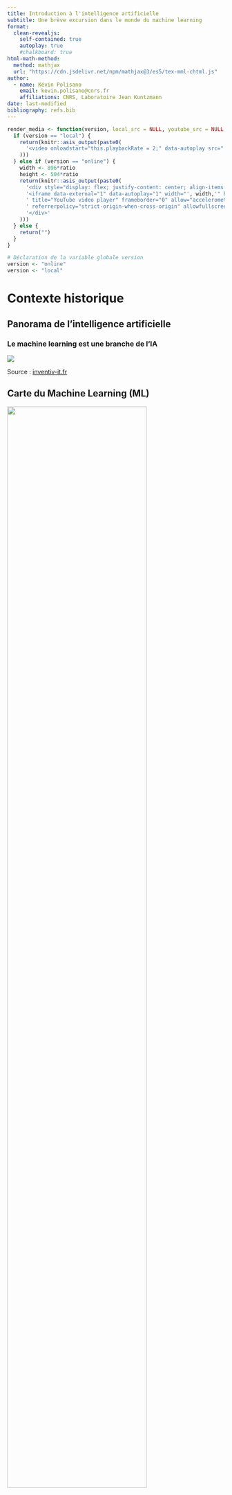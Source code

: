 ```yaml
---
title: Introduction à l'intelligence artificielle
subtitle: Une brève excursion dans le monde du machine learning 
format: 
  clean-revealjs:
    self-contained: true
    autoplay: true
    #chalkboard: true
html-math-method:
  method: mathjax
  url: "https://cdn.jsdelivr.net/npm/mathjax@3/es5/tex-mml-chtml.js"
author:
  - name: Kévin Polisano
    email: kevin.polisano@cnrs.fr
    affiliations: CNRS, Laboratoire Jean Kuntzmann
date: last-modified
bibliography: refs.bib
---
```



```r
render_media <- function(version, local_src = NULL, youtube_src = NULL, ratio = 1, margin = 0) {
  if (version == "local") {
    return(knitr::asis_output(paste0(
      '<video onloadstart="this.playbackRate = 2;" data-autoplay src="', local_src,'" controls muted></video>'
    )))
  } else if (version == "online") {
    width <- 896*ratio
    height <- 504*ratio
    return(knitr::asis_output(paste0(
      '<div style="display: flex; justify-content: center; align-items: center; height: auto; margin-bottom: ', margin, 'cm; padding: 0;">',
      '<iframe data-external="1" data-autoplay="1" width="', width,'" height="', height, '" src="', youtube_src, '&amp;autoplay=1&amp;loop=1&amp;controls=0&amp;modestbranding=1&amp;autohide=1"',
      ' title="YouTube video player" frameborder="0" allow="accelerometer; autoplay; clipboard-write; encrypted-media; gyroscope; picture-in-picture; web-share"',
      ' referrerpolicy="strict-origin-when-cross-origin" allowfullscreen></iframe>',
      '</div>'
    )))
  } else {
    return("")
  }
}
```

```r
# Déclaration de la variable globale version
version <- "online"
version <- "local"
```

# Contexte historique {background-color="#40666e"}

## Panorama de l'intelligence artificielle

### Le machine learning est une branche de l'IA

![](images/ia-vs-machine-learning-vs-deep-learning.jpg){fig-align="center"}

::: footer
Source : [inventiv-it.fr](https://inventiv-it.fr/ai-machine-learning-deep-learning/)
:::

## Carte du Machine Learning (ML) {background-color="black"}

![](images/carte-ia.jpg){fig-align="center" width="80%"}

::: footer
Source : [Machine Learnia](https://www.youtube.com/watch?v=mT6NnslbNLM)
:::

## Qui suis-je ?

### Un esprit visionnaire sur les potentialités des machines

*"Again, it might act upon other things [besides number]{.alert}, were objects found whose mutual fundamental relations could be expressed by those of the abstract science of operations, and which should be also susceptible of adaptations to the action of the operating notation and mechanism of the engine. Supposing, for instance, that [the fundamental relations of pitched sounds]{.alert} in the science of harmony and of musical composition were susceptible of such expression and adaptations, [the engine might compose elaborate and scientific pieces of music]{.alert} of any degree of complexity or extent"*

**A.L.L**

::: footer
Source : [Sketch of the analytical engine](https://www.fourmilab.ch/babbage/sketch.html)
:::

::: notes
Encore une fois, cela pourrait agir sur d'autres éléments en plus des nombres, si l'on trouvait des objets dont les relations fondamentales mutuelles pourraient être exprimées par celles de la science abstraite des opérations, et qui seraient également susceptibles d’adaptations à l’action de la notation et du mécanisme opérant de la machine. En supposant, par exemple, que les relations fondamentales entre les fréquences dans la science de l'harmonie et les règles de la composition musicale soient susceptibles d'une telle expression, la machine pourrait composer des morceaux de musique élaborés et scientifiques, de n'importe quel degré de complexité ou d'étendue.
:::

## Ada Lovelace

### L'enchanteresse des nombres

::::: columns
::: {.column width="50%"}
![](images/ada-lovelace.png){fig-align="center"}
:::

::: {.column width="50%"}
-   [1815]{.alert} - Naissance d'Ada Lovelace à Londres, fille du poète Lord Byron et d'Anne Isabella Milbanke.
-   [1833]{.alert} - Rencontre avec Charles Babbage, mathématicien et inventeur de la machine analytique.
-   [1842-1843]{.alert} - Publication des Notes, ajoutées à la traduction d'un article du mathématicien italien Luigi Menabrea.
-   [1852]{.alert} - Décès à l'âge de 36 ans, des suites d'un cancer.
:::
:::::

::: footer
Source : [Wikipédia](https://en.wikipedia.org/wiki/Ada_Lovelace)
:::

::: notes
un précurseur de l'ordinateur moderne. Cette rencontre marquera le début de sa fascination pour les mathématiques et les machines. Elle y ajoute ses propres notes, qui occupent plus de place que l'article lui-même et dans lesquelles elle propose ce qui est souvent considéré comme le premier algorithme conçu pour une machine, visant à calculer les nombres de Bernoulli. sur la machine analytique de Babbage. - 1843 - Paternité de la Programmation : Ses notes incluent des concepts de boucles et de programmation conditionnelle. Ces idées font d'elle la première personne à conceptualiser un algorithme pour un ordinateur, lui conférant le titre de "première programmeuse".
:::

<!-- 

## {background-iframe="https://danferns.github.io/linear-regression-visualizer/" background-interactive="true"}

-->

## La régression linéaire

### Visualisation de la méthode des moindres carrés

::: {style="text-align: center;"}
<iframe scrolling="no" title="Interactive Linear Regression" src="https://www.geogebra.org/material/iframe/id/xC6zq7Zv/width/800/height/503/border/888888/sfsb/true/smb/false/stb/false/stbh/false/ai/false/asb/false/sri/false/rc/false/ld/false/sdz/false/ctl/false" width="800px" height="503px" style="border:0px;">

</iframe>
:::

::: footer
Source : [Geogebra](https://www.geogebra.org/m/xC6zq7Zv)
:::

## Visualisation de la descente de gradient {background-color="black"}

![](videos/linear-regression-gradient-descent.mp4){loop="true" data-autoplay="true" width="120%"}

## Les 4 principaux ingrédients du ML {background-color="black"}

1.  [Des données]{.fg style="--col: #7abce4"}
2.  [Un modèle]{.fg style="--col: #f4ef52"}
3.  [Une fonction de coût]{.fg style="--col: #d87a76"}
4.  [Un algorithme d'optimisation]{.fg style="--col: #9cbb87"}

```r
render_media(version, local_src = "videos/quatre-ingredients.m4v", youtube_src = "https://www.youtube.com/embed/XUFLq6dKQok?si=2wrQuAnmmQL8n2fu&amp;start=129&amp;end=176", ratio = 0.7, margin = -1)
```

## Types d'apprentissages 
### Supervisés, non-supervisés et par ré-enforcement

![](images/machine-learning-types.png){fig-align="center"}

## L'invention des neurones artificiels {background-color="black"}
### 1943 - Warren McCulloch et Walter Pitts

```r
render_media(version, local_src = "videos/neurones-biologiques.mp4", youtube_src = "https://www.youtube.com/embed/XUFLq6dKQok?si=uoi7RRMux0DdlKCD&amp;start=358&amp;end=535")
```

::: footer
Source : [Machine Learnia](https://www.youtube.com/watch?v=XUFLq6dKQok)
:::
	
::: notes
Les premiers réseaux de neurones ont donc été inventés en 1943 par deux mathématiciens et neuroscientifiques du nom de Warren McCulloch et Walter Pitts.
Dans leur article scientifique intitulé : "A Logical Calculus of the ideas immanent in nervous activity",
ils expliquent comment ils ont pu programmer des neurones artificiels en s'inspirant du fonctionnement des neurones biologiques.
Rappelons le, en biologie, les neurones sont des cellules excitables connectées les unes aux autres,
et ayant pour rôle de transmettre des informations dans notre système nerveux.
Chaque neurone est composé de plusieurs dendrites, d'un corps cellulaire, et d'un axone.
Les dendrites sont en quelque sorte les portes d'entrée d'un neurone. c'est à cet endroit, au niveau de la synapse, que le neurone reçoit des signaux lui provenant des neurones qui le précèdent.
Ces signaux peuvent être de type excitateur ou à l'inverse inhibiteur. (un peu comme si nous avions des signaux qui valent +1 et d'autres qui valent -1).
Lorsque la somme de ces signaux dépasse un certain seuil, le neurone s'active et produit alors un signal électrique.
Ce signal circule le long de l'axone en direction des terminaisons pour être envoyé à son tour vers d'autres neurones de notre système nerveux...
...neurones qui fonctionneront exactement de la même manière ! Voilà en gros, le fonctionnement des neurones.
Ce que Warren McCulloch et Walter Pitts ont essayé de faire, c'est de modéliser ce fonctionnement,
en considérant qu'un neurone pouvait être représenté par une fonction de transfert, qui prend en entrée des signaux X et qui retourne une sortie y.
A l'intérieur de cette fonction, on trouve 2 grandes étapes.
La première, c'est une étape d'agrégation. On fait la somme de toutes les entrées du neurone,
en multipliant au passage chaque entrée par un coefficient W. ce coefficient représente en fait l'activité synaptique, c'est à dire le fait que le signal soit excitateur auquel cas w vaut +1, ou bien inhibiteur auquel cas il vaut -1.
Dans cette phase d'agrégation, on obtient donc une expression de la forme w1 x1 + w 2 x 2 + w3 x3 etc etc.
Une fois cette étape réalisée, on passe à la phase d'activation. On regarde le résultat du calcul effectué précédemment,
et si celui ci dépasse un certain seuil, en général 0, alors le neurone s'active et retourne une sortie y = 1. Sinon, il reste à 0.
Voilà donc comment Warren McCulloch et Walter Pitts ont réussi à développer les premiers neurones artificiels
:::

## L'invention du Perceptron {background-color="black"}
### 1957 - Frank Rosenblatt

```r
render_media(version, local_src = "videos/perceptron.mp4", youtube_src = "https://www.youtube.com/embed/XUFLq6dKQok?si=uoi7RRMux0DdlKCD&amp;start=657&amp;end=834")
```

::: footer
Source : [Machine Learnia](https://www.youtube.com/watch?v=XUFLq6dKQok)
:::
	

## Classification

<video onloadstart="this.playbackRate = 2;" data-autoplay start="20" src="videos/classification-test.mp4" controls muted>
</video>


